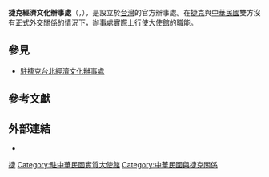 {{infobox Organization
| name                = 捷克經濟文化辦事處
| native_name         = {{lang|en|Czech Economic and Cultural Office}}
| image               = Far Glory International Center 20131024.jpg
| size                = 
| caption             = 捷克經濟文化辦事處位於遠雄國際中心
| formation           = 
| type                = 實質大使館
| status              = 
| registration_id     = 
| leader_title        = 代表
| leader_name         = 朗樂（Patrick Rumlar）<ref>[https://www.mofa.gov.tw/OfficesInROC_Content.aspx?n=8CEB2B5F5436B997&sms=8EBFADC1592C7BFE&s=F29A02A9D36C47F0&os=A020C2C87B55986B 捷克經濟文化辦事處  Czech Economic and Cultural Office]</ref>
| leader_title2       = 
| leader_name2        = 
| subsidiaries        = 
| headquarters        = {{TWN}}[[台北市|台北市]][[信義區_(台北市)|信義區]]基隆路一段200號7樓B室
| num_members         = 
| region_served       = {{ROC-TW}}
| parent_organization = 
| website             = {{URL|http://www.mzv.cz/taipei}}
}}

'''捷克經濟文化辦事處'''（{{lang-cz|Česká ekonomická a kulturní kancelář}}，{{lang-en|Czech Economic and Cultural Office}}），是{{link-en|捷克政府|Government of the Czech Republic}}設立於[[台灣|台灣]]的官方辦事處。在[[捷克|捷克]]與[[中華民國|中華民國]]雙方沒有[[中華民國與捷克關係|正式外交關係]]的情況下，辦事處實際上行使[[外交代表機構|大使館]]的職能。

== 參見 ==
* [[駐捷克台北經濟文化辦事處|駐捷克台北經濟文化辦事處]]

== 參考文獻 ==
{{Reflist}}

== 外部連結 ==
* {{Official|http://www.mzv.cz/taipei}}

{{駐臺灣外交機構}} 
{{中華民國外交}}
{{捷克外交}}

[[Category:外國駐台機構|捷]]
[[Category:駐中華民國實質大使館|Category:駐中華民國實質大使館]]
[[Category:中華民國與捷克關係|Category:中華民國與捷克關係]]